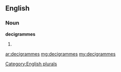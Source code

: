 ==English==

===Noun===
'''decigrammes'''

# {{plural of|[[decigramme]]}}

[[Category:English plurals]]

[[ar:decigrammes]]
[[mg:decigrammes]]
[[my:decigrammes]]